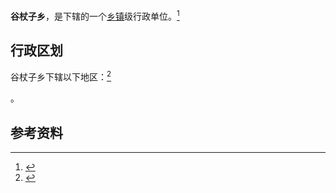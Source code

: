{{中国乡级行政区|21/14/22/226/000}}

'''谷杖子乡'''，是{{PRC admin/fullname|21/14/22/226/000|3}}下辖的一个[[乡镇|乡镇]]级行政单位。<ref>{{PRC admin/ref sgc|{{PRC admin/parent|21/14/22/226/000}}}}</ref>

== 行政区划 ==

谷杖子乡下辖以下地区：<ref>{{PRC admin/ref sgc|21/14/22/226/000}}</ref>

{{PRC admin/children|21/14/22/226/000}}。

== 参考资料 ==

{{reflist}}

{{行政区划小作品}}
{{PRC admin/navcat|21/14/22/226/000}}